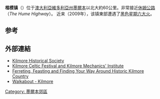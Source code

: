 {{Infobox Australian place
| type     = town
| name     = Kilmore
| state    = vic
| image    = StreetscapeKilmore.JPG
| caption  = 楷模镇街景
| coordinates = {{coord|37|17|0|S|144|57|0|E|display=inline,title}}
| lga      = Shire of Mitchell
| use_lga_map = NO
| postcode = 3764
| est      =
| pop      = 7,958
| pop_year = {{CensusAU|2016}}
| pop_footnotes =<ref name=abs>{{Census 2016 AUS|id=SSC21344 name=Kilmore (State Suburb)|accessdate=13 November 2017|quick=on}}</ref>
| elevation= 370
| maxtemp  =
| mintemp  =
| rainfall =
| stategov = [[Electoral_district_of_Euroa|Euroa]]
| fedgov   = [[Division_of_McEwen|McEwen]]
| dist1    = 60
| location1= Melbourne
| dist2    = 40
| location2= [[Seymour,_Victoria|Seymour]]
| near-nw  = [[Willowmavin,_Victoria|Willowmavin]]
| near-n   = [[Willowmavin,_Victoria|Willowmavin]]
| near-ne  = [[Broadford,_Victoria|Broadford]]
| near-w   = [[Willowmavin,_Victoria|Willowmavin]]
| near-e   = [[Wandong,_Victoria|Wandong]]
| near-sw  = [[Wallan,_Victoria|Wallan]]
| near-s   = [[Wallan,_Victoria|Wallan]]
| near-se  = [[Wandong,_Victoria|Wandong]]
}}
'''楷模镇'''（{{lang-en|Kilmore}}）位于[[澳大利亞|澳大利亞]][[維多利亞州|維多利亞州]][[墨爾本|墨爾本]]以北大約60公里。非常接近[[休姆公路|休姆公路]]（''The Hume Highway''）。
近来（2009年），该镇東部遭遇了[[2009年澳大利亚黑色星期六大火|黑色星期六大火]]。

==参考==
{{refs}}

== 外部連結 ==
* [http://www.kilmorehistory.info/ Kilmore Historical Society] {{Wayback|url=http://www.kilmorehistory.info/ |date=20210125131129 }} {{en icon}}
* [http://www.kilmore.info/ Kilmore Celtic Festival and Kilmore Mechanics' Institute] {{Wayback|url=http://www.kilmore.info/ |date=20201003103544 }} {{en icon}}
* [http://www.theruralstore.com.au/MechanicsInstitute/FeastingFindingandFerreting.html Ferreting, Feasting and Finding Your Way Around Historic Kilmore Country] {{Wayback|url=http://www.theruralstore.com.au/MechanicsInstitute/FeastingFindingandFerreting.html |date=20210225212459 }} {{en icon}}
* [https://web.archive.org/web/20081201192159/http://www.walkabout.com.au/locations/VICKilmore.shtml Walkabout - Kilmore] {{en icon}}
{{commons|Kilmore, Victoria|楷模镇}}
{{Australia-geo-stub}}
{{normdaten}}
{{DEFAULTSORT:Kilmore}}
[[Category:_墨爾本郊區|Category: 墨爾本郊區]]